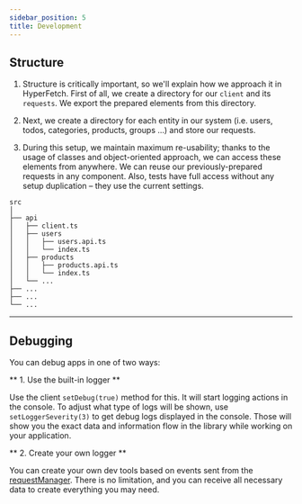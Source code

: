 ```yaml
---
sidebar_position: 5
title: Development
---
```


## Structure

1. Structure is critically important, so we'll explain how we approach it in HyperFetch. First of all, we create a
   directory for our `client` and its `requests`. We export the prepared elements from this directory.

2. Next, we create a directory for each entity in our system (i.e. users, todos, categories, products, groups ...) and
   store our requests.

3. During this setup, we maintain maximum re-usability; thanks to the usage of classes and object-oriented approach, we
   can access these elements from anywhere. We can reuse our previously-prepared requests in any component. Also, tests
   have full access without any setup duplication – they use the current settings.

```
src
│
├── api
│   ├── client.ts
│   ├── users
│   │   ├── users.api.ts
│   │   └── index.ts
│   ├── products
│   │   ├── products.api.ts
│   │   └── index.ts
│   └── ...
├── ...
├── ...
└── ...
```

---

## Debugging

You can debug apps in one of two ways:

** 1. Use the built-in logger **

Use the client `setDebug(true)` method for this. It will start logging actions in the console. To adjust what type of
logs will be shown, use `setLoggerSeverity(3)` to get debug logs displayed in the console. Those will show you the exact
data and information flow in the library while working on your application.

** 2. Create your own logger **

You can create your own dev tools based on events sent from the
[requestManager](/documentation/02-core/managers.mdx#requestmanager). There is no limitation, and you can receive all
necessary data to create everything you may need.
